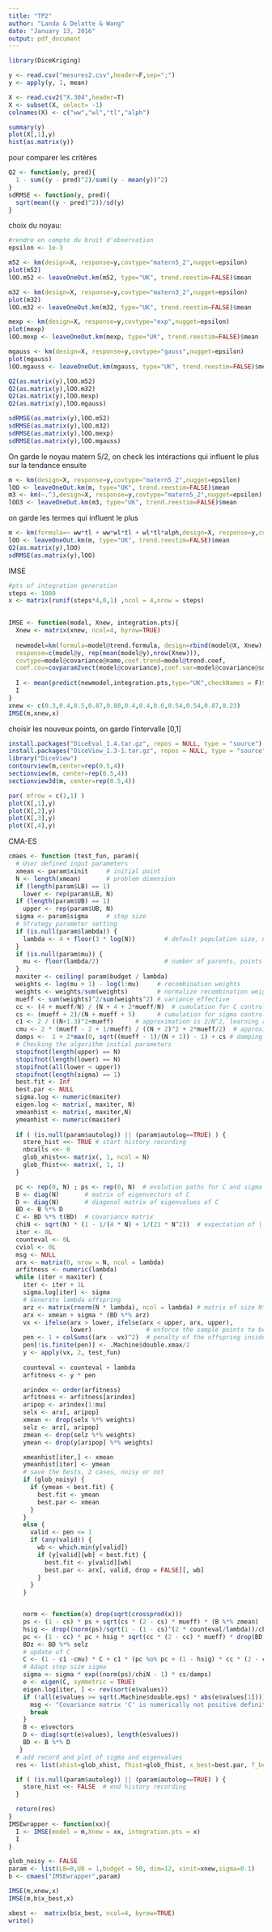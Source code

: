 ```yaml
---
title: "TP2"
author: "Landa & Delatte & Wang"
date: "January 13, 2016"
output: pdf_document
---
```

```r
library(DiceKriging)

y <- read.csv("mesures2.csv",header=F,sep=";")
y <- apply(y, 1, mean)

X <- read.csv2("X.304",header=T)
X <- subset(X, select= -1)
colnames(X) <- c("ww","wl","tl","alph")

summary(y)
plot(X[,1],y)
hist(as.matrix(y))
```
pour comparer les critères

```r
Q2 <- function(y, pred){
  1 - sum((y - pred)^2)/sum((y - mean(y))^2)
}
sdRMSE <- function(y, pred){
  sqrt(mean((y - pred)^2))/sd(y)
}
```
choix du noyau:
```r
#rendre en compte du bruit d'observation
epsilon <- 1e-3

m52 <- km(design=X, response=y,covtype="matern5_2",nugget=epsilon)
plot(m52)
lOO.m52 <- leaveOneOut.km(m52, type="UK", trend.reestim=FALSE)$mean

m32 <- km(design=X, response=y,covtype="matern3_2",nugget=epsilon)
plot(m32)
lOO.m32 <- leaveOneOut.km(m32, type="UK", trend.reestim=FALSE)$mean

mexp <- km(design=X, response=y,covtype="exp",nugget=epsilon)
plot(mexp)
lOO.mexp <- leaveOneOut.km(mexp, type="UK", trend.reestim=FALSE)$mean

mgauss <- km(design=X, response=y,covtype="gauss",nugget=epsilon)
plot(mgauss)
lOO.mgauss <- leaveOneOut.km(mgauss, type="UK", trend.reestim=FALSE)$mean

Q2(as.matrix(y),lOO.m52)
Q2(as.matrix(y),lOO.m32)
Q2(as.matrix(y),lOO.mexp) 
Q2(as.matrix(y),lOO.mgauss)

sdRMSE(as.matrix(y),lOO.m52)
sdRMSE(as.matrix(y),lOO.m32)
sdRMSE(as.matrix(y),lOO.mexp) 
sdRMSE(as.matrix(y),lOO.mgauss)
```
On garde le noyau matern 5/2, on check les intéractions qui influent le plus sur la tendance ensuite
```r

m <- km(design=X, response=y,covtype="matern5_2",nugget=epsilon)
lOO <- leaveOneOut.km(m, type="UK", trend.reestim=FALSE)$mean
m3 <- km(~.^3,design=X, response=y,covtype="matern5_2",nugget=epsilon)
lOO3 <- leaveOneOut.km(m3, type="UK", trend.reestim=FALSE)$mean
```
on garde les termes qui influent le plus

```r
m <- km(formula=~ ww*tl + ww*wl*tl + wl*tl*alph,design=X, response=y,covtype="matern5_2",nugget=epsilon)
lOO <- leaveOneOut.km(m, type="UK", trend.reestim=FALSE)$mean
Q2(as.matrix(y),lOO)
sdRMSE(as.matrix(y),lOO)

```


IMSE
```r
#pts of integration generation
steps <- 1000
x <- matrix(runif(steps*4,0,1) ,ncol = 4,nrow = steps) 
 

IMSE <- function(model, Xnew, integration.pts){
  Xnew <- matrix(xnew, ncol=4, byrow=TRUE)
  
  newmodel=km(formula=model@trend.formula, design=rbind(model@X, Xnew),
  response=c(model@y, rep(mean(model@y),nrow(Xnew))),
  covtype=model@covariance@name,coef.trend=model@trend.coef,
  coef.cov=covparam2vect(model@covariance),coef.var=model@covariance@sd2)
  
  I <- mean(predict(newmodel,integration.pts,type="UK",checkNames = F)$sd^2)
  I
}
xnew <- c(0.3,0.4,0.5,0.87,0.88,0.4,0.4,0.6,0.54,0.54,0.87,0.23)
IMSE(m,xnew,x)
```

choisir les nouveux points, on garde l'intervalle [0,1]
```r
install.packages("DiceEval_1.4.tar.gz", repos = NULL, type = "source")
install.packages("DiceView_1.3-1.tar.gz", repos = NULL, type = "source")
library("DiceView")
contourview(m,center=rep(0.5,4))
sectionview(m, center=rep(0.5,4))
sectionview3d(m, center=rep(0.5,4))

par( mfrow = c(1,1) )
plot(X[,1],y)
plot(X[,2],y)
plot(X[,3],y)
plot(X[,4],y)
```
CMA-ES
```r

cmaes <- function (test_fun, param){
  # User defined input parameters 
  xmean <- param$xinit     # initial point
  N <- length(xmean)       # problem dimension
  if (length(param$LB) == 1) 
    lower <- rep(param$LB, N)
  if (length(param$UB) == 1) 
    upper <- rep(param$UB, N)
  sigma <- param$sigma     # step size
  # Strategy parameter setting
  if (is.null(param$lambda)) {
    lambda <- 4 + floor(3 * log(N))        # default population size, offspring number 
  }
  if (is.null(param$mu)) {
    mu <- floor(lambda/2)                  # number of parents, points for recombination
  }
  maxiter <- ceiling( param$budget / lambda)
  weights <- log(mu + 1) - log(1:mu)     # recombination weights
  weights <- weights/sum(weights)        # normalize recombination weights
  mueff <- sum(weights)^2/sum(weights^2) # variance effective
  cc <- (4 + mueff/N) / (N + 4 + 2*mueff/N)  # cumulation for C control, approximation is 4/N   
  cs <- (mueff + 2)/(N + mueff + 5)      # cumulation for sigma control
  c1 <- 2 / ((N+1.3)^2+mueff)      # approximation is 2/N^2, learning rate for rank-one update of C
  cmu <- 2 * (mueff - 2 + 1/mueff) / ((N + 2)^2 + 2*mueff/2)  # approximation is 0.3*lambda/N^2    # learning rate for rank-mu update of C
  damps <-  1 + 2*max(0, sqrt((mueff - 1)/(N + 1)) - 1) + cs # damping for sigma 
  # Checking the algorithm initial parameters
  stopifnot(length(upper) == N)
  stopifnot(length(lower) == N)
  stopifnot(all(lower < upper))
  stopifnot(length(sigma) == 1)
  best.fit <- Inf
  best.par <- NULL
  sigma.log <- numeric(maxiter)
  eigen.log <- matrix(, maxiter, N)
  xmeanhist <- matrix(, maxiter,N)
  ymeanhist <- numeric(maxiter)
  
  if ( (is.null(param$autolog)) || (param$autolog==TRUE) ) {
    store_hist <<- TRUE # start history recording
    nbcalls <<- 0
    glob_xhist<<- matrix(, 1, ncol = N)
    glob_fhist<<- matrix(, 1, 1)
  }

  pc <- rep(0, N) ; ps <- rep(0, N)  # evolution paths for C and sigma
  B <- diag(N)       # matrix of eigenvectors of C
  D <- diag(N)       # diagonal matrix of eigenvalues of C
  BD <- B %*% D      
  C <- BD %*% t(BD)  # covariance matrix
  chiN <- sqrt(N) * (1 - 1/(4 * N) + 1/(21 * N^2))  # expectation of ||N(0, I)||
  iter <- 0L
  counteval <- 0L
  cviol <- 0L
  msg <- NULL
  arx <- matrix(0, nrow = N, ncol = lambda)
  arfitness <- numeric(lambda)
  while (iter < maxiter) {
    iter <- iter + 1L
    sigma.log[iter] <- sigma
    # Generate lambda offspring 
    arz <- matrix(rnorm(N * lambda), ncol = lambda) # matrix of size N*(lambda) contains standard normally distributed vectors
    arx <- xmean + sigma * (BD %*% arz)
    vx <- ifelse(arx > lower, ifelse(arx < upper, arx, upper), 
                 lower)               # enforce the sample points to be inside the bounds 
    pen <- 1 + colSums((arx - vx)^2)  # penalty of the offspring inside the bounds is 1, otherwise >1  
    pen[!is.finite(pen)] <- .Machine$double.xmax/2
    y <- apply(vx, 2, test_fun)
   
    counteval <- counteval + lambda
    arfitness <- y * pen

    arindex <- order(arfitness)
    arfitness <- arfitness[arindex]
    aripop <- arindex[1:mu]
    selx <- arx[, aripop]
    xmean <- drop(selx %*% weights)
    selz <- arz[, aripop]
    zmean <- drop(selz %*% weights)
    ymean <- drop(y[aripop] %*% weights)

    xmeanhist[iter,] <- xmean
    ymeanhist[iter] <- ymean
    # save the bests, 2 cases, noisy or not
    if (glob_noisy) {
      if (ymean < best.fit) {
        best.fit <- ymean
        best.par <- xmean
      }
    }
    else {
      valid <- pen <= 1
      if (any(valid)) {
        wb <- which.min(y[valid])
        if (y[valid][wb] < best.fit) {
          best.fit <- y[valid][wb]
          best.par <- arx[, valid, drop = FALSE][, wb]
        }
      }
    }


    norm <- function(x) drop(sqrt(crossprod(x)))
    ps <- (1 - cs) * ps + sqrt(cs * (2 - cs) * mueff) * (B %*% zmean)
    hsig <- drop((norm(ps)/sqrt(1 - (1 - cs)^(2 * counteval/lambda))/chiN) < (1.4 + 2/(N + 1)))
    pc <- (1 - cc) * pc + hsig * sqrt(cc * (2 - cc) * mueff) * drop(BD %*% zmean)
    BDz <- BD %*% selz
    # update of C
    C <- (1 - c1 -cmu) * C + c1 * (pc %o% pc + (1 - hsig) * cc * (2 - cc) * C) + cmu * BDz %*% diag(weights) %*% t(BDz)
    # Adapt step size sigma
    sigma <- sigma * exp((norm(ps)/chiN - 1) * cs/damps)
    e <- eigen(C, symmetric = TRUE)
    eigen.log[iter, ] <- rev(sort(e$values))
    if (!all(e$values >= sqrt(.Machine$double.eps) * abs(e$values[1]))) {
      msg <- "Covariance matrix 'C' is numerically not positive definite."
      break
    }
    B <- e$vectors
    D <- diag(sqrt(e$values), length(e$values))
    BD <- B %*% D
   }
  # add record and plot of sigma and eigenvalues
  res <- list(xhist=glob_xhist, fhist=glob_fhist, x_best=best.par, f_best=best.fit, sigmahist=sigma.log, xmeanhist=xmeanhist, ymeanhist=ymeanhist, eigenhist=eigen.log)

  if ( (is.null(param$autolog)) || (param$autolog==TRUE) ) {
    store_hist <<- FALSE  # end history recording
  }

  return(res)
}
IMSEwrapper <- function(xx){
  I <- IMSE(model = m,Xnew = xx, integration.pts = x)
  I
}

glob_noisy <- FALSE
param <- list(LB=0,UB = 1,budget = 50, dim=12, xinit=xnew,sigma=0.1)
b <- cmaes("IMSEwrapper",param) 

IMSE(m,xnew,x)
IMSE(m,b$x_best,x)

xbest <-  matrix(b$x_best, ncol=4, byrow=TRUE)
write()

```

